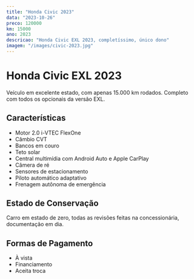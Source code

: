 ```yaml
---
title: "Honda Civic 2023"
data: "2023-10-26"
preco: 120000
km: 15000
ano: 2023
descricao: "Honda Civic EXL 2023, completíssimo, único dono"
imagem: "/images/civic-2023.jpg"
---
```


# Honda Civic EXL 2023

Veículo em excelente estado, com apenas 15.000 km rodados. Completo com todos os opcionais da versão EXL.

## Características

- Motor 2.0 i-VTEC FlexOne
- Câmbio CVT
- Bancos em couro
- Teto solar
- Central multimídia com Android Auto e Apple CarPlay
- Câmera de ré
- Sensores de estacionamento
- Piloto automático adaptativo
- Frenagem autônoma de emergência

## Estado de Conservação

Carro em estado de zero, todas as revisões feitas na concessionária, documentação em dia.

## Formas de Pagamento

- À vista
- Financiamento
- Aceita troca
